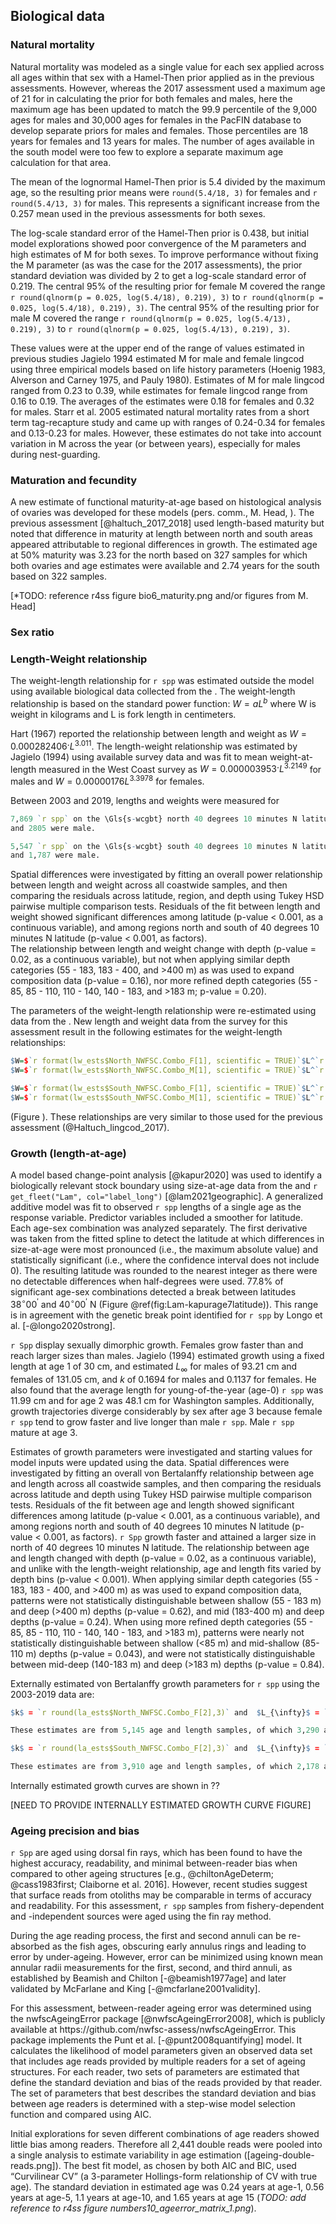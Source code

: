 ## Biological data

### Natural mortality

Natural mortality was modeled as a single value for each sex applied across 
all ages within that sex with a Hamel-Then prior applied as in the previous assessments.
However, whereas the 2017 assessment used a maximum age of 21 for in calculating the prior
for both females and males, here the maximum age has been updated to match the 
99.9 percentile of the 9,000 ages for males and 30,000 ages for females in the 
PacFIN database to develop separate priors for males and females. 
Those percentiles are 18 years for females and 13 years for males. 
The number of ages available in the south model were
too few to explore a separate maximum age calculation for that area.

The mean of the lognormal Hamel-Then prior is 5.4 divided by the maximum age, 
so the resulting prior means were `round(5.4/18, 3)` for females 
and `r round(5.4/13, 3)` for males.
This represents a significant increase from the 0.257 mean used in the previous
assessments for both sexes.

The log-scale standard error of the Hamel-Then prior is 0.438, but initial model
explorations showed poor convergence of the M parameters and high estimates of M
for both sexes. To improve performance without fixing the M parameter
(as was the case for the 2017 assessments), the prior standard 
deviation was divided by 2 to get a log-scale standard error of 0.219. 
The central 95% of the resulting prior for female M covered the range 
`r round(qlnorm(p = 0.025, log(5.4/18),	0.219), 3)` to 
`r round(qlnorm(p = 0.025, log(5.4/18),	0.219), 3)`. 
The central 95% of the resulting prior for male M covered the range 
`r round(qlnorm(p = 0.025, log(5.4/13),	0.219), 3)` to 
`r round(qlnorm(p = 0.025, log(5.4/13),	0.219), 3)`. 

These values were at the upper end of the range of values estimated in previous studies
Jagielo 1994 estimated M for male and female lingcod using three empirical 
models based on life history parameters (Hoenig 1983, Alverson and Carney 1975, 
and Pauly 1980). Estimates of M for male lingcod ranged from 0.23 to 0.39, 
while estimates for female lingcod range from 0.16 to 0.19. The averages of 
the estimates were 0.18 for females and 0.32 for males. 
Starr et al. 2005 estimated natural mortality rates from a short term 
tag-recapture study and came up with ranges of 0.24-0.34 for females and 
0.13-0.23 for males. However, these estimates do not take into account 
variation in M across the year (or between years), especially for males 
during nest-guarding.

### Maturation and fecundity

A new estimate of functional maturity-at-age 
based on histological analysis of ovaries was developed for these models 
(pers. comm., M. Head, \gls{nwfsc}). The previous assessment 
[@haltuch_2017_2018] used length-based maturity but noted that difference in 
maturity at length between north and south areas appeared attributable
to regional differences in growth.
The estimated age at 50% maturity was 3.23 for the north based on 
327 samples for which both ovaries and age estimates were available
and 2.74 years for the south based on 322 samples.

[*TODO: reference r4ss figure bio6_maturity.png and/or figures from M. Head]

### Sex ratio


### Length-Weight relationship

The weight-length relationship for `r spp` was estimated outside the model 
using available biological data collected from the \Gls{s-wcgbt}. 
The weight-length relationship is based on the standard power function: $W = aL^b$
where W is weight in kilograms and L is fork length in centimeters. 

Hart (1967) reported the relationship between length and weight as $W = 0.000282406·L^{3.011}$. The length-weight relationship was estimated by Jagielo (1994) using available survey data and was fit to mean weight-at-length measured in the West Coast survey as $W = 0.000003953·L^{3.2149}$ for males and $W = 0.00000176 L^{3.3978}$ for females. 

Between 2003 and 2019, lengths and weights were measured for 

```r
7,869 `r spp` on the \Gls{s-wcgbt} north 40 degrees 10 minutes N latitude. Of these samples, 4,978 were female,
and 2805 were male. 
```

```r
5,547 `r spp` on the \Gls{s-wcgbt} south 40 degrees 10 minutes N latitude. Of these samples, 3,052 were female,
and 1,787 were male. 
```

Spatial differences were investigated by fitting an overall power 
relationship between length and weight across all coastwide samples, and then comparing the residuals 
across latitude, region, and depth using Tukey HSD pairwise multiple 
comparison tests. Residuals of the fit between length and weight showed 
significant differences among latitude (p-value < 0.001, as a continuous variable), and 
among regions north and south of 40 degrees 10 minutes N latitude (p-value < 0.001, as factors).  
The relationship between length and weight change with depth (p-value = 0.02, as a continuous variable), 
but not when applying similar depth categories (55 - 183, 183 - 400, and >400 m) as was used to expand composition data (p-value = 0.16), nor more refined depth categories 
(55 - 85, 85 - 110, 110 - 140, 140 - 183, and >183 m; p-value = 0.20). 

The parameters of the weight-length relationship were re-estimated using data from 
the \Gls{s-wcgbt}. New length and weight data from the survey for this assessment result in the 
following estimates for the weight-length relationships: 

```r
$W=$`r format(lw_ests$North_NWFSC.Combo_F[1], scientific = TRUE)`$L^`r format(lw_ests$North_NWFSC.Combo_F[2], scientific = TRUE)` for females, and 
$W=$`r format(lw_ests$North_NWFSC.Combo_M[1], scientific = TRUE)`$L^`r format(lw_ests$North_NWFSC.Combo_M[2], scientific = TRUE)` for males 
```

```r
$W=$`r format(lw_ests$South_NWFSC.Combo_F[1], scientific = TRUE)`$L^`r format(lw_ests$South_NWFSC.Combo_F[2], scientific = TRUE)` for females, and 
$W=$`r format(lw_ests$South_NWFSC.Combo_M[1], scientific = TRUE)`$L^`r format(lw_ests$South_NWFSC.Combo_M[2], scientific = TRUE)` for males 
```

(Figure \ref{fig:len-weight}). These relationships are very similar to those used for the previous assessment (@Haltuch_lingcod_2017).


### Growth (length-at-age)

A model based change-point analysis [@kapur2020]
was used to identify a biologically relevant stock boundary using size-at-age data
from the \gls{s-wcgbt} and `r get_fleet("Lam", col="label_long")` [@lam2021geographic].
A generalized additive model was fit to
observed `r spp` lengths of a single age as the response variable.
Predictor variables included a smoother for latitude.
Each age-sex combination was analyzed separately.
The first derivative was taken from the fitted spline
to detect the latitude at which differences in size-at-age were most pronounced
(i.e., the maximum absolute value) and
statistically significant
(i.e., where the confidence interval does not include 0).
The resulting latitude was rounded to the nearest integer
as there were no detectable differences when half-degrees were used.
77.8\% of significant age-sex combinations detected a break between latitudes
$38^\circ 00^\prime$ and $40^\circ 00^\prime$ N
(Figure \@ref(fig:Lam-kapurage7latitude)).
This range is in agreement with the genetic break point identified for
`r spp` by Longo et al. [-@longo2020strong].

`r Spp` display sexually dimorphic growth.
Females grow faster than and reach larger sizes than males.
Jagielo (1994) estimated growth using a fixed length at age 1 of 30 cm,
and estimated $L_{\infty}$ for males of 93.21 cm and females of 131.05 cm,
and $k$ of 0.1694 for males and 0.1137 for females.
He also found that the average length for young-of-the-year (age-0)
`r spp` was 11.99 cm and for age 2 was 48.1 cm for Washington samples.
Additionally, growth trajectories diverge considerably by sex after age 3
because female `r spp` tend to grow faster and live longer than male `r spp`.
Male `r spp` mature at age 3.

Estimates of growth parameters were investigated and starting values for model inputs were updated using the \Gls{s-wcgbt} data. Spatial differences were investigated by fitting an overall von Bertalanffy relationship between age and length across all coastwide samples, and then comparing the residuals across latitude and depth using Tukey HSD pairwise multiple comparison tests. Residuals of the fit between age and length showed significant differences among latitude (p-value < 0.001, as a continuous variable), and among regions north and south of 40 degrees 10 minutes N latitude (p-value < 0.001, as factors). `r Spp` 
growth faster and attained a larger size in north of 40 degrees 10 minutes N latitude. 
The relationship between age and length changed with depth (p-value = 0.02, as a continuous 
variable), and unlike with the length-weight relationship, age and length fits varied by
depth bins (p-value < 0.001). When applying similar depth categories (55 - 183, 183 - 400, and >400 m) as was used to expand composition data, patterns were not statistically distinguishable between shallow (55 - 183 m) and deep (>400 m) depths (p-value = 0.62), and mid (183-400 m) and deep depths (p-value = 0.24). When using more refined depth categories (55 - 85, 85 - 110, 110 - 140, 140 - 183, and >183 m), 
patterns were nearly not statistically distinguishable between shallow (<85 m) and 
mid-shallow (85-110 m) depths (p-value = 0.043), and were not statistically distinguishable 
between mid-deep (140-183 m) and deep (>183 m) depths (p-value = 0.84).

Externally estimated von Bertalanffy growth parameters for `r spp` using the 2003-2019 \Gls{s-wcgbt} data are:

```r
$k$ = `r round(la_ests$North_NWFSC.Combo_F[2],3)` and  $L_{\infty}$ = `r round(la_ests$North_NWFSC.Combo_F[1],3)` for females, and $k$= `r  round(la_ests$North_NWFSC.Combo_M[2],3)` and  $L_{\infty}$ = `r round(la_ests$North_NWFSC.Combo_M[1],3)` for males. 

These estimates are from 5,145 age and length samples, of which 3,290 are female, and 1,795 are male.
```

```r
$k$ = `r round(la_ests$South_NWFSC.Combo_F[2],3)` and  $L_{\infty}$ = `r round(la_ests$South_NWFSC.Combo_F[1],3)` for females, and $k$= `r  round(la_ests$South_NWFSC.Combo_M[2],3)` and  $L_{\infty}$ = `r round(la_ests$South_NWFSC.Combo_M[1],3)` for males. 

These estimates are from 3,910 age and length samples, of which 2,178 are female, and 1,228 are male.
```


Internally estimated growth curves are shown in ??

[NEED TO PROVIDE INTERNALLY ESTIMATED GROWTH CURVE FIGURE]


### Ageing precision and bias

`r Spp` are aged using dorsal fin rays,
which has been found to have the highest
accuracy,
readability,
and minimal between-reader bias when compared to other ageing structures
[e.g., @chiltonAgeDeterm; @cass1983first; Claiborne et al. 2016].
However, recent studies suggest that surface reads from otoliths may be
comparable in terms of accuracy and readability.
For  this assessment, `r spp` samples from
fishery-dependent and -independent sources were aged using the fin ray method.

During the age reading process,
the first and second annuli can be re-absorbed as the fish ages,
obscuring early annulus rings and leading to error by under-ageing.
However, error can be minimized using known mean annular radii measurements
for the first, second, and third annuli, as established by
Beamish and Chilton [-@beamish1977age] and
later validated by
McFarlane and King [-@mcfarlane2001validity].

For this assessment,
between-reader ageing error was determined using the nwfscAgeingError package [@nwfscAgeingError2008],
which is publicly available at https://github.com/nwfsc-assess/nwfscAgeingError.
This package implements the Punt et al. [-@punt2008quantifying] model.
It calculates the likelihood of model parameters given an observed data set
that includes age reads provided by multiple readers for a set of ageing structures.
For each reader, two sets of parameters are estimated that define
the standard deviation and bias of the reads provided by that reader.
The set of parameters that best describes the standard deviation and bias between age readers
is determined with a step-wise model selection function and compared using AIC.

Initial explorations for seven different combinations of age readers showed little 
bias among readers. Therefore all 2,441 double reads were pooled 
into a single analysis to estimate variability in age estimation 
(\ref{fig:ageing-double-reads}[ageing-double-reads.png]). The best fit model,
as chosen by both AIC and BIC, used "Curvilinear CV" (a 3-parameter Hollings-form
relationship of CV with true age). The standard deviation in estimated age was 0.24 years
at age-1, 0.56 years at age-5, 1.1 years at age-10, and 1.65 years at age 15 
(*TODO: add reference to r4ss figure numbers10_ageerror_matrix_1.png*).

